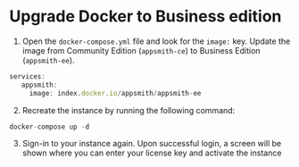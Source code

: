 # Upgrade Docker to Business edition

<HideElements/>

1. Open the `docker-compose.yml` file and look for the `image:` key. Update the image from Community Edition (`appsmith-ce`) to Business Edition (`appsmith-ee`).

```javascript
services:
   appsmith:
     image: index.docker.io/appsmith/appsmith-ee
```
2. Recreate the instance by running the following command:

```javascript
docker-compose up -d
```
3. Sign-in to your instance again. Upon successful login, a screen will be shown where you can enter your license key and activate the instance